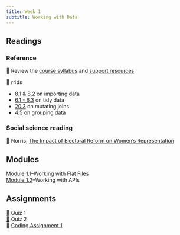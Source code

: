 ```yaml
---
title: Week 1
subtitle: Working with Data
---
```


## Readings

### Reference

📖 Review the [course syllabus](/course-syllabus.html) and [support
resources](/course-support.html)

| 📖 r4ds
-   [8.1 & 8.2](https://r4ds.hadley.nz/data-import.html#introduction) on
    importing data
-   [6.1 - 6.3](https://r4ds.hadley.nz/data-tidy.html) on tidy data
-   [20.3](https://r4ds.hadley.nz/joins.html#sec-mutating-joins) on
    mutating joins
-   [4.5](https://r4ds.hadley.nz/data-transform.html#groups) on grouping
    data

### Social science reading

📖 Norris, [The Impact of Electoral Reform on Women's
Representation](https://link-springer-com.proxygw.wrlc.org/article/10.1057/palgrave.ap.5500151)

## Modules

| [Module 1.1](/modules/module-1.1.html)--Working with Flat Files
| [Module 1.2](/modules/module-1.2.html)--Working with APIs

## Assignments

| [📘](https://blackboard.gwu.edu/ultra/courses/_387298_1/outline "Quiz 1") Quiz 1
| [📘](https://blackboard.gwu.edu/ultra/courses/_387298_1/outline "Quiz 2") Quiz 2
| 🧮 [Coding Assignment 1](/assignments/coding-assignment-1.html)

